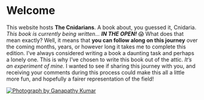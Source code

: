 # Welcome {.unnumbered}

::: {layout-ncol="2"}
This website hosts **The Cnidarians**. A book about, you guessed it, Cnidaria.
*This book is currently being written...* ***IN THE OPEN!*** 😱 
What does that mean exactly? Well, it means that **you can follow along on this journey** over the coming months, years, or however long it takes me to complete this edition.
I've always considered writing a book a daunting task and perhaps a lonely one. This is why I've chosen to write this book out of the attic. *It's an experiment of mine.* I wanted to see if sharing this journey with you, and receiving your comments during this process could make this all a little more fun, and hopefully a fairer representation of the field!

[![Photograph by Ganapathy Kumar](images/cover.jpg)](https://unsplash.com/photos/5fhcbkOPhwA)
:::
